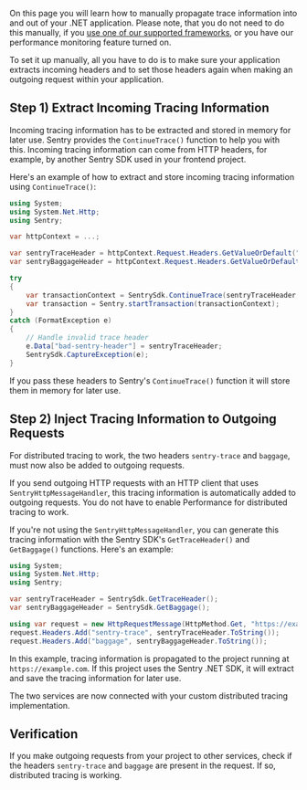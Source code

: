 On this page you will learn how to manually propagate trace information into and out of your .NET application. Please note, that you do not need to do this manually, if you [use one of our supported frameworks](/platforms/dotnet/usage/distributed-tracing/#how-to-use-distributed-tracing), or you have our <PlatformLink to="/performance/">performance monitoring feature</PlatformLink> turned on.

To set it up manually, all you have to do is to make sure your application extracts incoming headers and to set those headers again when making an outgoing request within your application.

## Step 1) Extract Incoming Tracing Information

Incoming tracing information has to be extracted and stored in memory for later use. Sentry provides the `ContinueTrace()` function to help you with this. Incoming tracing information can come from HTTP headers, for example, by another Sentry SDK used in your frontend project.

Here's an example of how to extract and store incoming tracing information using `ContinueTrace()`:

```csharp
using System;
using System.Net.Http;
using Sentry;

var httpContext = ...;

var sentryTraceHeader = httpContext.Request.Headers.GetValueOrDefault("sentry-trace");
var sentryBaggageHeader = httpContext.Request.Headers.GetValueOrDefault("baggage");

try
{
    var transactionContext = SentrySdk.ContinueTrace(sentryTraceHeader, sentryBaggageHeader);
    var transaction = Sentry.startTransaction(transactionContext);
}
catch (FormatException e)
{
    // Handle invalid trace header
    e.Data["bad-sentry-header"] = sentryTraceHeader;
    SentrySdk.CaptureException(e);
}
```

If you pass these headers to Sentry's `ContinueTrace()` function it will store them in memory for later use.

## Step 2) Inject Tracing Information to Outgoing Requests

For distributed tracing to work, the two headers `sentry-trace` and `baggage`, must now also be added to outgoing requests.

If you send outgoing HTTP requests with an HTTP client that uses `SentryHttpMessageHandler`, this tracing information is automatically added to outgoing requests. You do not have to enable Performance for distributed tracing to work.

If you're not using the `SentryHttpMessageHandler`, you can generate this tracing information with the Sentry SDK's `GetTraceHeader()` and `GetBaggage()` functions. Here's an example:

```csharp
using System;
using System.Net.Http;
using Sentry;

var sentryTraceHeader = SentrySdk.GetTraceHeader();
var sentryBaggageHeader = SentrySdk.GetBaggage();

using var request = new HttpRequestMessage(HttpMethod.Get, "https://example.com");
request.Headers.Add("sentry-trace", sentryTraceHeader.ToString());
request.Headers.Add("baggage", sentryBaggageHeader.ToString());

```

In this example, tracing information is propagated to the project running at `https://example.com`. If this project uses the Sentry .NET SDK, it will extract and save the tracing information for later use.

The two services are now connected with your custom distributed tracing implementation.

## Verification

If you make outgoing requests from your project to other services, check if the headers `sentry-trace` and `baggage` are present in the request. If so, distributed tracing is working.

